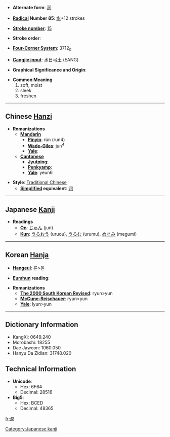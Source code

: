 * '''Alternate form''': [[润]]

* '''[[Wiktionary:Chinese radical index| Radical]] Number 85''': [[Wiktionary:Chinese radical index 水|水]]+12 strokes

* '''[[Wiktionary:Chinese total strokes index|Stroke number]]''': [[Wiktionary:Chinese total strokes index 15|15]]

* '''Stroke order''': 

* '''[[Wiktionary:Chinese four corner index|Four-Corner System]]''': 3712<sub>0</sub>

* '''[[Wiktionary:Chinese Cangjie index|Cangjie input]]''': 水日弓土 (EANG)

* '''Graphical Significance and Origin''': 

* '''Common Meaning'''
*#soft, moist
*# sleek
*# freshen


----

== Chinese [[Hanzi]] ==

* '''Romanizations'''
** '''[[Mandarin]]'''
*** '''[[Pinyin]]''': rùn (run4)
*** '''[[Wade-Giles]]''': jun<sup>4</sup>
*** '''[[Yale]]''': 
** '''[[Cantonese]]'''
*** '''[[Jyutping]]''':
*** '''[[Penkyamp]]''': 
*** '''[[Yale]]''': yeun6

* '''Style''': [[Traditional Chinese]] 
** '''[[Simplified Chinese|Simplified]] equivalent''': [[润]]


----

== Japanese [[Kanji]] ==

* '''Readings'''
** '''[[On]]''': [[じゅん]] (jun)
** '''[[Kun]]''': [[うるおう]] (uruou), [[うるむ]] (urumu), [[めぐみ]] (megumi)


----

== Korean [[Hanja]] ==

* '''[[Hangeul]]''': 륜>윤

* '''[[Eumhun]] reading''': 

* '''Romanizations'''
** '''[[The 2000 South Korean Revised Romanization|The 2000 South Korean Revised]]''': ryun>yun
** '''[[McCune-Reischauer]]''': ryun>yun
** '''[[Yale]]''': lyun>yun

----

== Dictionary Information ==

* KangXi: 0649.240
* Morobashi: 18255
* Dae Jaweon: 1060.050
* Hanyu Da Zidian: 31748.020

== Technical Information ==

* '''Unicode''':
** Hex: 6F64
** Decimal: 28516
* '''Big5''':
** Hex: BCED
** Decimal: 48365

[[Category:Japanese kanji]]

[[fr:潤]]